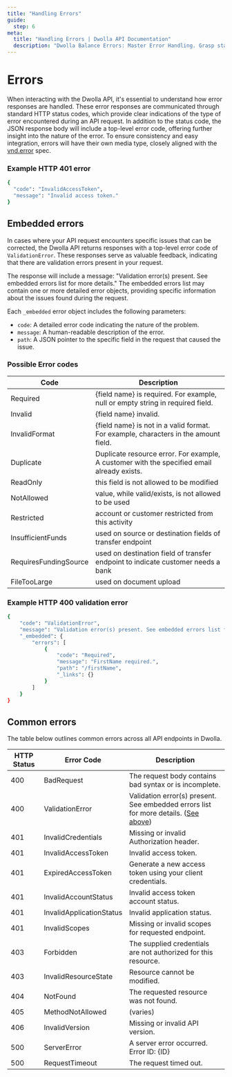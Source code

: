 ```yaml
---
title: "Handling Errors"
guide:
  step: 6
meta:
  title: "Handling Errors | Dwolla API Documentation"
  description: "Dwolla Balance Errors: Master Error Handling. Grasp standard HTTP status codes, Dwolla error codes, and embedded errors. Decipher common error messages for smooth integration and efficient debugging. Build robust Dwolla Balance applications."
---
```


# Errors

When interacting with the Dwolla API, it's essential to understand how error responses are handled. These error responses are communicated through standard HTTP status codes, which provide clear indications of the type of error encountered during an API request. In addition to the status code, the JSON response body will include a top-level error code, offering further insight into the nature of the error. To ensure consistency and easy integration, errors will have their own media type, closely aligned with the [vnd.error](https://github.com/blongden/vnd.error) spec.

### Example HTTP 401 error

```bash
{
  "code": "InvalidAccessToken",
  "message": "Invalid access token."
}
```

## Embedded errors

In cases where your API request encounters specific issues that can be corrected, the Dwolla API returns responses with a top-level error code of `ValidationError`. These responses serve as valuable feedback, indicating that there are validation errors present in your request.

The response will include a message: "Validation error(s) present. See embedded errors list for more details." The embedded errors list may contain one or more detailed error objects, providing specific information about the issues found during the request.

Each `_embedded` error object includes the following parameters:

- `code`: A detailed error code indicating the nature of the problem.
- `message`: A human-readable description of the error.
- `path`: A JSON pointer to the specific field in the request that caused the issue.

### Possible Error codes

| Code                  | Description                                                                                |
| --------------------- | ------------------------------------------------------------------------------------------ |
| Required              | {field name} is required. For example, null or empty string in required field.             |
| Invalid               | {field name} invalid.                                                                      |
| InvalidFormat         | {field name} is not in a valid format. For example, characters in the amount field.        |
| Duplicate             | Duplicate resource error. For example, A customer with the specified email already exists. |
| ReadOnly              | this field is not allowed to be modified                                                   |
| NotAllowed            | value, while valid/exists, is not allowed to be used                                       |
| Restricted            | account or customer restricted from this activity                                          |
| InsufficientFunds     | used on source or destination fields of transfer endpoint                                  |
| RequiresFundingSource | used on destination field of transfer endpoint to indicate customer needs a bank           |
| FileTooLarge          | used on document upload                                                                    |

### Example HTTP 400 validation error

```bash
{
	"code": "ValidationError",
	"message": "Validation error(s) present. See embedded errors list for more details.",
	"_embedded": {
		"errors": [
			{
				"code": "Required",
				"message": "FirstName required.",
				"path": "/firstName",
				"_links": {}
			}
		]
	}
}
```

## Common errors

The table below outlines common errors across all API endpoints in Dwolla.

| HTTP Status | Error Code               | Description                                                                                                                                                                                               |
| ----------- | ------------------------ | --------------------------------------------------------------------------------------------------------------------------------------------------------------------------------------------------------- |
| 400         | BadRequest               | The request body contains bad syntax or is incomplete.                                                                                                                                                    |
| 400         | ValidationError          | Validation error(s) present. See embedded errors list for more details. ([See above](https://developers.dwolla.com/docs/balance/api-reference/api-fundamentals/errors#example-http-400-validation-error)) |
| 401         | InvalidCredentials       | Missing or invalid Authorization header.                                                                                                                                                                  |
| 401         | InvalidAccessToken       | Invalid access token.                                                                                                                                                                                     |
| 401         | ExpiredAccessToken       | Generate a new access token using your client credentials.                                                                                                                                                |
| 401         | InvalidAccountStatus     | Invalid access token account status.                                                                                                                                                                      |
| 401         | InvalidApplicationStatus | Invalid application status.                                                                                                                                                                               |
| 401         | InvalidScopes            | Missing or invalid scopes for requested endpoint.                                                                                                                                                         |
| 403         | Forbidden                | The supplied credentials are not authorized for this resource.                                                                                                                                            |
| 403         | InvalidResourceState     | Resource cannot be modified.                                                                                                                                                                              |
| 404         | NotFound                 | The requested resource was not found.                                                                                                                                                                     |
| 405         | MethodNotAllowed         | (varies)                                                                                                                                                                                                  |
| 406         | InvalidVersion           | Missing or invalid API version.                                                                                                                                                                           |
| 500         | ServerError              | A server error occurred. Error ID: {ID}                                                                                                                                                                   |
| 500         | RequestTimeout           | The request timed out.                                                                                                                                                                                    |
